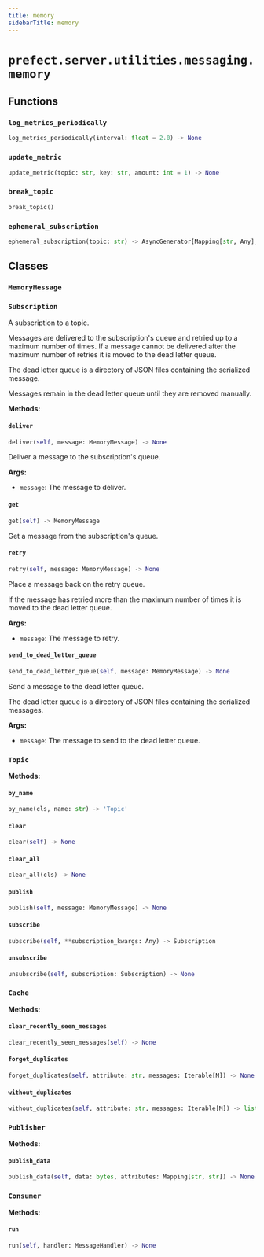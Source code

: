 ```yaml
---
title: memory
sidebarTitle: memory
---
```


# `prefect.server.utilities.messaging.memory`

## Functions

### `log_metrics_periodically` <sup><a href="https://github.com/prefecthq/prefect/blob/main/src/prefect/server/utilities/messaging/memory.py#L45" target="_blank"><Icon icon="github" style="width: 14px; height: 14px;" /></a></sup>

```python
log_metrics_periodically(interval: float = 2.0) -> None
```

### `update_metric` <sup><a href="https://github.com/prefecthq/prefect/blob/main/src/prefect/server/utilities/messaging/memory.py#L65" target="_blank"><Icon icon="github" style="width: 14px; height: 14px;" /></a></sup>

```python
update_metric(topic: str, key: str, amount: int = 1) -> None
```

### `break_topic` <sup><a href="https://github.com/prefecthq/prefect/blob/main/src/prefect/server/utilities/messaging/memory.py#L233" target="_blank"><Icon icon="github" style="width: 14px; height: 14px;" /></a></sup>

```python
break_topic()
```

### `ephemeral_subscription` <sup><a href="https://github.com/prefecthq/prefect/blob/main/src/prefect/server/utilities/messaging/memory.py#L369" target="_blank"><Icon icon="github" style="width: 14px; height: 14px;" /></a></sup>

```python
ephemeral_subscription(topic: str) -> AsyncGenerator[Mapping[str, Any], None]
```

## Classes

### `MemoryMessage` <sup><a href="https://github.com/prefecthq/prefect/blob/main/src/prefect/server/utilities/messaging/memory.py#L74" target="_blank"><Icon icon="github" style="width: 14px; height: 14px;" /></a></sup>

### `Subscription` <sup><a href="https://github.com/prefecthq/prefect/blob/main/src/prefect/server/utilities/messaging/memory.py#L80" target="_blank"><Icon icon="github" style="width: 14px; height: 14px;" /></a></sup>


A subscription to a topic.

Messages are delivered to the subscription's queue and retried up to a
maximum number of times. If a message cannot be delivered after the maximum
number of retries it is moved to the dead letter queue.

The dead letter queue is a directory of JSON files containing the serialized
message.

Messages remain in the dead letter queue until they are removed manually.


**Methods:**

#### `deliver` <sup><a href="https://github.com/prefecthq/prefect/blob/main/src/prefect/server/utilities/messaging/memory.py#L116" target="_blank"><Icon icon="github" style="width: 14px; height: 14px;" /></a></sup>

```python
deliver(self, message: MemoryMessage) -> None
```

Deliver a message to the subscription's queue.

**Args:**
- `message`: The message to deliver.


#### `get` <sup><a href="https://github.com/prefecthq/prefect/blob/main/src/prefect/server/utilities/messaging/memory.py#L161" target="_blank"><Icon icon="github" style="width: 14px; height: 14px;" /></a></sup>

```python
get(self) -> MemoryMessage
```

Get a message from the subscription's queue.


#### `retry` <sup><a href="https://github.com/prefecthq/prefect/blob/main/src/prefect/server/utilities/messaging/memory.py#L132" target="_blank"><Icon icon="github" style="width: 14px; height: 14px;" /></a></sup>

```python
retry(self, message: MemoryMessage) -> None
```

Place a message back on the retry queue.

If the message has retried more than the maximum number of times it is
moved to the dead letter queue.

**Args:**
- `message`: The message to retry.


#### `send_to_dead_letter_queue` <sup><a href="https://github.com/prefecthq/prefect/blob/main/src/prefect/server/utilities/messaging/memory.py#L169" target="_blank"><Icon icon="github" style="width: 14px; height: 14px;" /></a></sup>

```python
send_to_dead_letter_queue(self, message: MemoryMessage) -> None
```

Send a message to the dead letter queue.

The dead letter queue is a directory of JSON files containing the
serialized messages.

**Args:**
- `message`: The message to send to the dead letter queue.


### `Topic` <sup><a href="https://github.com/prefecthq/prefect/blob/main/src/prefect/server/utilities/messaging/memory.py#L188" target="_blank"><Icon icon="github" style="width: 14px; height: 14px;" /></a></sup>

**Methods:**

#### `by_name` <sup><a href="https://github.com/prefecthq/prefect/blob/main/src/prefect/server/utilities/messaging/memory.py#L199" target="_blank"><Icon icon="github" style="width: 14px; height: 14px;" /></a></sup>

```python
by_name(cls, name: str) -> 'Topic'
```

#### `clear` <sup><a href="https://github.com/prefecthq/prefect/blob/main/src/prefect/server/utilities/messaging/memory.py#L221" target="_blank"><Icon icon="github" style="width: 14px; height: 14px;" /></a></sup>

```python
clear(self) -> None
```

#### `clear_all` <sup><a href="https://github.com/prefecthq/prefect/blob/main/src/prefect/server/utilities/messaging/memory.py#L208" target="_blank"><Icon icon="github" style="width: 14px; height: 14px;" /></a></sup>

```python
clear_all(cls) -> None
```

#### `publish` <sup><a href="https://github.com/prefecthq/prefect/blob/main/src/prefect/server/utilities/messaging/memory.py#L226" target="_blank"><Icon icon="github" style="width: 14px; height: 14px;" /></a></sup>

```python
publish(self, message: MemoryMessage) -> None
```

#### `subscribe` <sup><a href="https://github.com/prefecthq/prefect/blob/main/src/prefect/server/utilities/messaging/memory.py#L213" target="_blank"><Icon icon="github" style="width: 14px; height: 14px;" /></a></sup>

```python
subscribe(self, **subscription_kwargs: Any) -> Subscription
```

#### `unsubscribe` <sup><a href="https://github.com/prefecthq/prefect/blob/main/src/prefect/server/utilities/messaging/memory.py#L218" target="_blank"><Icon icon="github" style="width: 14px; height: 14px;" /></a></sup>

```python
unsubscribe(self, subscription: Subscription) -> None
```

### `Cache` <sup><a href="https://github.com/prefecthq/prefect/blob/main/src/prefect/server/utilities/messaging/memory.py#L248" target="_blank"><Icon icon="github" style="width: 14px; height: 14px;" /></a></sup>

**Methods:**

#### `clear_recently_seen_messages` <sup><a href="https://github.com/prefecthq/prefect/blob/main/src/prefect/server/utilities/messaging/memory.py#L254" target="_blank"><Icon icon="github" style="width: 14px; height: 14px;" /></a></sup>

```python
clear_recently_seen_messages(self) -> None
```

#### `forget_duplicates` <sup><a href="https://github.com/prefecthq/prefect/blob/main/src/prefect/server/utilities/messaging/memory.py#L281" target="_blank"><Icon icon="github" style="width: 14px; height: 14px;" /></a></sup>

```python
forget_duplicates(self, attribute: str, messages: Iterable[M]) -> None
```

#### `without_duplicates` <sup><a href="https://github.com/prefecthq/prefect/blob/main/src/prefect/server/utilities/messaging/memory.py#L257" target="_blank"><Icon icon="github" style="width: 14px; height: 14px;" /></a></sup>

```python
without_duplicates(self, attribute: str, messages: Iterable[M]) -> list[M]
```

### `Publisher` <sup><a href="https://github.com/prefecthq/prefect/blob/main/src/prefect/server/utilities/messaging/memory.py#L293" target="_blank"><Icon icon="github" style="width: 14px; height: 14px;" /></a></sup>

**Methods:**

#### `publish_data` <sup><a href="https://github.com/prefecthq/prefect/blob/main/src/prefect/server/utilities/messaging/memory.py#L310" target="_blank"><Icon icon="github" style="width: 14px; height: 14px;" /></a></sup>

```python
publish_data(self, data: bytes, attributes: Mapping[str, str]) -> None
```

### `Consumer` <sup><a href="https://github.com/prefecthq/prefect/blob/main/src/prefect/server/utilities/messaging/memory.py#L326" target="_blank"><Icon icon="github" style="width: 14px; height: 14px;" /></a></sup>

**Methods:**

#### `run` <sup><a href="https://github.com/prefecthq/prefect/blob/main/src/prefect/server/utilities/messaging/memory.py#L341" target="_blank"><Icon icon="github" style="width: 14px; height: 14px;" /></a></sup>

```python
run(self, handler: MessageHandler) -> None
```
